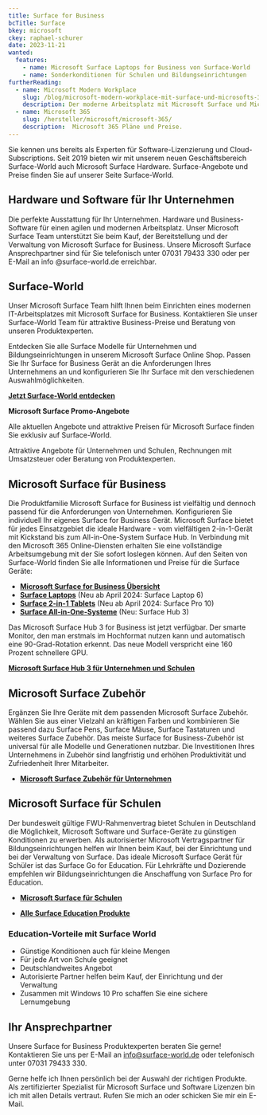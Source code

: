```yaml
---
title: Surface for Business
bcTitle: Surface
bkey: microsoft
ckey: raphael-schurer
date: 2023-11-21
wanted:
  features:
    - name: Microsoft Surface Laptops for Business von Surface-World
    - name: Sonderkonditionen für Schulen und Bildungseinrichtungen
furtherReading:
  - name: Microsoft Modern Workplace
    slug: /blog/microsoft-modern-workplace-mit-surface-und-microsofts-365/
    description: Der moderne Arbeitsplatz mit Microsoft Surface und Microsoft 365.
  - name: Microsoft 365
    slug: /hersteller/microsoft/microsoft-365/
    description:  Microsoft 365 Pläne und Preise.
---
```



<Intro>

Sie kennen uns bereits als Experten für Software-Lizenzierung und Cloud-Subscriptions. Seit 2019 bieten wir mit unserem neuen Geschäftsbereich Surface-World auch Microsoft Surface Hardware. Surface-Angebote und Preise finden Sie auf unserer Seite Surface-World.


</Intro>

<TOC />



## Hardware und Software für Ihr Unternehmen

Die perfekte Ausstattung für Ihr Unternehmen. Hardware und Business-Software für einen agilen und modernen Arbeitsplatz. Unser Microsoft Surface Team unterstützt Sie beim Kauf, der Bereitstellung und der Verwaltung von Microsoft Surface for Business.
Unsere Microsoft Surface Ansprechpartner sind für Sie telefonisch unter 07031 79433 330 oder per E-Mail an info @surface-world.de erreichbar.


## Surface-World

Unser Microsoft Surface Team hilft Ihnen beim Einrichten eines modernen IT-Arbeitsplatzes mit Microsoft Surface for Business. Kontaktieren Sie unser Surface-World Team für attraktive Business-Preise und Beratung von unseren Produktexperten.

Entdecken Sie alle Surface Modelle für Unternehmen und Bildungseinrichtungen in unserem Microsoft Surface Online Shop. Passen Sie Ihr Surface for Business Gerät an die Anforderungen Ihres Unternehmens an und konfigurieren Sie Ihr Surface mit den verschiedenen Auswahlmöglichkeiten.

<ArrowItem>

**[Jetzt Surface-World entdecken](https://surface-world.de/)**

</ArrowItem>


<Info>

**Microsoft Surface Promo-Angebote**

Alle aktuellen Angebote und attraktive Preisen für Microsoft Surface finden Sie exklusiv auf Surface-World.


</Info>


<GetInTouch>

Attraktive Angebote für Unternehmen und Schulen, Rechnungen mit Umsatzsteuer oder Beratung von Produktexperten.

</GetInTouch>


## Microsoft Surface für Business

Die Produktfamilie Microsoft Surface for Business ist vielfältig und dennoch passend für die Anforderungen von Unternehmen. Konfigurieren Sie individuell Ihr eigenes Surface for Business Gerät.
Microsoft Surface bietet für jedes Einsatzgebiet die ideale Hardware - vom vielfältigen 2-in-1-Gerät mit Kickstand bis zum All-in-One-System Surface Hub. In Verbindung mit den Microsoft 365 Online-Diensten erhalten Sie eine vollständige Arbeitsumgebung mit der Sie sofort loslegen können.
Auf den Seiten von Surface-World finden Sie alle Informationen und Preise für die Surface Geräte:

<ArrowList>

- **[Microsoft Surface for Business Übersicht](https://surface-world.de/microsoft-surface/)**
- **[Surface Laptops](https://surface-world.de/microsoft-surface-laptops/)** (Neu ab April 2024: Surface Laptop 6)
- **[Surface 2-in-1 Tablets](https://surface-world.de/microsoft-surface-tablets/)** (Neu ab April 2024: Surface Pro 10)
- **[Surface All-in-One-Systeme](https://surface-world.de/microsoft-surface-hub/)** (Neu: Surface Hub 3)

</ArrowList>

<Info>

Das Microsoft Surface Hub 3 for Business ist jetzt verfügbar. Der smarte Monitor, den man erstmals im Hochformat nutzen kann und automatisch eine 90-Grad-Rotation erkennt. Das neue Modell verspricht eine 160 Prozent schnellere GPU.

<ArrowItem>

**[Microsoft Surface Hub 3 für Unternehmen und Schulen](https://surface-world.de/microsoft-surface-hub/)**

</ArrowItem>

</Info>


## Microsoft Surface Zubehör

Ergänzen Sie Ihre Geräte mit dem passenden Microsoft Surface Zubehör. Wählen Sie aus einer Vielzahl an kräftigen Farben und kombinieren Sie passend dazu Surface Pens, Surface Mäuse, Surface Tastaturen und weiteres Surface Zubehör.
Das meiste Surface for Business-Zubehör ist universal für alle Modelle und Generationen nutzbar. Die Investitionen Ihres Unternehmens in Zubehör sind langfristig und erhöhen Produktivität und Zufriedenheit Ihrer Mitarbeiter.


<ArrowList>

- **[Microsoft Surface Zubehör für Unternehmen](https://surface-world.de/microsoft-zubehoer-for-business/)**

</ArrowList>


## Microsoft Surface für Schulen

Der bundesweit gültige FWU-Rahmenvertrag bietet Schulen in Deutschland die Möglichkeit, Microsoft Software und Surface-Geräte zu günstigen Konditionen zu erwerben. Als autorisierter Microsoft Vertragspartner für Bildungseinrichtungen helfen wir Ihnen beim Kauf, bei der Einrichtung und bei der Verwaltung von Surface. Das ideale Microsoft Surface Gerät für Schüler ist das Surface Go for Education. Für Lehrkräfte und Dozierende empfehlen wir Bildungseinrichtungen die Anschaffung von Surface Pro for Education.

<ArrowList>

- **[Microsoft Surface für Schulen](https://surface-world.de/microsoft-surface-fuer-schulen/)**

- **[Alle Surface Education Produkte](https://surface-world.de/produkt-kategorie/microsoft-surface-for-education/)**

</ArrowList>


### Education-Vorteile mit Surface World

<ArrowList>

- Günstige Konditionen auch für kleine Mengen
- Für jede Art von Schule geeignet
- Deutschlandweites Angebot
- Autorisierte Partner helfen beim Kauf, der Einrichtung und der Verwaltung
- Zusammen mit Windows 10 Pro schaffen Sie eine sichere Lernumgebung

</ArrowList>

## Ihr Ansprechpartner

Unsere Surface for Business Produktexperten beraten Sie gerne! Kontaktieren Sie uns per E-Mail an info@surface-world.de oder telefonisch unter 07031 79433 330.

<GetInTouch theme="light">

Gerne helfe ich Ihnen persönlich bei der Auswahl der richtigen Produkte. Als zertifizierter Spezialist für Microsoft Surface und Software Lizenzen bin ich mit allen Details vertraut. Rufen Sie mich an oder schicken Sie mir ein E-Mail.

</GetInTouch>
